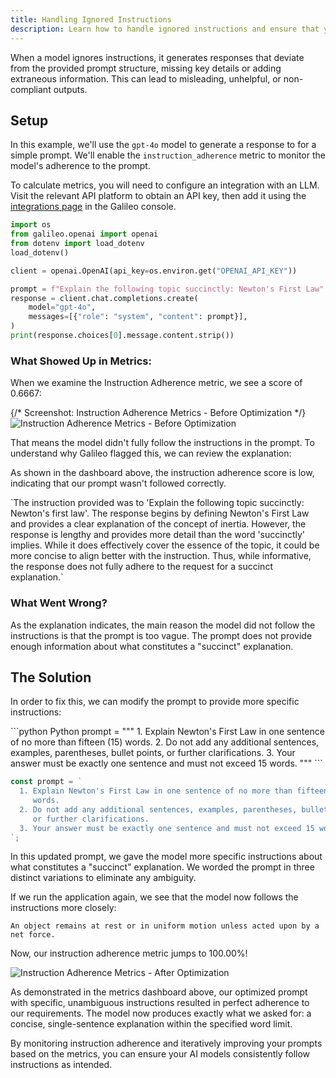 ```yaml
---
title: Handling Ignored Instructions
description: Learn how to handle ignored instructions and ensure that your AI models follow your instructions.
---
```


When a model ignores instructions, it generates responses that deviate from the provided prompt structure, missing key details or adding extraneous information. This can lead to misleading, unhelpful, or non-compliant outputs.

## Setup

In this example, we'll use the `gpt-4o` model to generate a response to for a simple prompt. We'll enable the `instruction_adherence` metric to monitor the model's adherence to the prompt.

To calculate metrics, you will need to configure an integration with an LLM. Visit the relevant API platform to obtain an API key, then add it using the [integrations page](https://app.galileo.ai/settings/integrations) in the Galileo console.

```python
import os
from galileo.openai import openai
from dotenv import load_dotenv
load_dotenv()

client = openai.OpenAI(api_key=os.environ.get("OPENAI_API_KEY"))

prompt = f"Explain the following topic succinctly: Newton's First Law"
response = client.chat.completions.create(
    model="gpt-4o",
    messages=[{"role": "system", "content": prompt}],
)
print(response.choices[0].message.content.strip())
```

### What Showed Up in Metrics:

When we examine the Instruction Adherence metric, we see a score of 0.6667:

{/* Screenshot: Instruction Adherence Metrics - Before Optimization */}
![Instruction Adherence Metrics - Before Optimization](/images/g2/chatbot-low-instruction-adherence-metric.png)

That means the model didn't fully follow the instructions in the prompt.
To understand why Galileo flagged this, we can review the explanation:

As shown in the dashboard above, the instruction adherence score is low, indicating that our prompt wasn't followed correctly.

<Card>
  <ResponseField name="Metric Explanation">
    `The instruction provided was to 'Explain the following topic succinctly:
    Newton's first law'. The response begins by defining Newton's First Law and
    provides a clear explanation of the concept of inertia. However, the
    response is lengthy and provides more detail than the word 'succinctly'
    implies. While it does effectively cover the essence of the topic, it could
    be more concise to align better with the instruction. Thus, while
    informative, the response does not fully adhere to the request for a
    succinct explanation.`
  </ResponseField>

</Card>

### What Went Wrong?

As the explanation indicates, the main reason the model did not follow the instructions is that the prompt is too vague. The prompt does not provide enough information about what constitutes a "succinct" explanation.

## The Solution

In order to fix this, we can modify the prompt to provide more specific instructions:

<CodeGroup>
```python Python
prompt = """
  1. Explain Newton's First Law in one sentence of no more than fifteen (15)
     words.
  2. Do not add any additional sentences, examples, parentheses, bullet points,
     or further clarifications.
  3. Your answer must be exactly one sentence and must not exceed 15 words.
"""
```

```typescript TypeScript
const prompt = `
  1. Explain Newton's First Law in one sentence of no more than fifteen (15)
     words.
  2. Do not add any additional sentences, examples, parentheses, bullet points,
     or further clarifications.
  3. Your answer must be exactly one sentence and must not exceed 15 words.
`;
```

</CodeGroup>

In this updated prompt, we gave the model more specific instructions about what constitutes a "succinct" explanation. We worded the prompt in three distinct variations to eliminate any ambiguity.

If we run the application again, we see that the model now follows the instructions more closely:

```
An object remains at rest or in uniform motion unless acted upon by a
net force.
```

Now, our instruction adherence metric jumps to 100.00%!

![Instruction Adherence Metrics - After Optimization](/images/g2/chatbot-trace-improvement.png)

As demonstrated in the metrics dashboard above, our optimized prompt with specific, unambiguous instructions resulted in perfect adherence to our requirements. The model now produces exactly what we asked for: a concise, single-sentence explanation within the specified word limit.

By monitoring instruction adherence and iteratively improving your prompts based on the metrics, you can ensure your AI models consistently follow instructions as intended.
